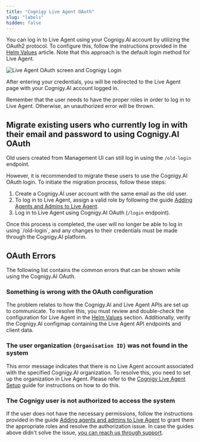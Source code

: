 ```yaml
---
title: "Cognigy Live Agent OAuth"
slug: "labels"
hidden: false
---
```


You can log in to Live Agent using your Cognigy.AI account by utilizing the OAuth2 protocol.
To configure this, follow the instructions provided in the [Helm Values](/live-agent/installation/helm-values/helm-values) article. Note that this approach is the default login method for Live Agent.

<Frame>
<img src="/_assets/live-agent/LA-cognigy-oauth.png" style={{ width: 'auto' }} alt="Live Agent OAuth screen and Cognigy Login" />
</Frame>


After entering your credentials, you will be redirected to the Live Agent page with your Cognigy.AI account logged in.

<Note>
  Remember that the user needs to have the proper roles in order to log in to Live Agent. Otherwise, an unauthorized error will be thrown.
</Note>

## Migrate existing users who currently log in with their email and password to using Cognigy.AI OAuth

Old users created from Management UI can still log in using the `/old-login` endpoint.

However, it is recommended to migrate these users to use the Cognigy.AI OAuth login. To initiate the migration process, follow these steps:

1. Create a Cognigy.AI user account with the same email as the old user. 
2. To log in to Live Agent, assign a valid role by following the guide [Adding Agents and Admins to Live Agent](/live-agent/getting-started/live-agent-setup/live-agent-setup-agents). 
3. Log in to Live Agent using Cognigy.AI OAuth (`/login` endpoint).

<Note>
  Once this process is completed, the user will no longer be able to log in using `/old-login`, and any changes to their credentials must be made through the Cognigy.AI platform.
</Note>

## OAuth Errors

The following list contains the common errors that can be shown while using the Cognigy.AI OAuth.

### Something is wrong with the OAuth configuration

The problem relates to how the Cognigy.AI and Live Agent APIs are set up to communicate. To resolve this, you must review and double-check the configuration for Live Agent in the [Helm Values](/live-agent/installation/helm-values/helm-values#oauth) section. Additionally, verify the Cognigy.AI configmap containing the Live Agent API endpoints and client data.

### The user organization `{Organisation ID}` was not found in the system

This error message indicates that there is no Live Agent account associated with the specified Cognigy.AI organization. To resolve this, you need to set up the organization in Live Agent. Please refer to the [Cognigy Live Agent Setup](/live-agent/getting-started/live-agent-setup/live-agent-setup-org) guide for instructions on how to do this.

### The Cognigy user is not authorized to access the system

If the user does not have the necessary permissions, follow the instructions provided in the guide [Adding agents and admins to Live Agent](/live-agent/getting-started/live-agent-setup/live-agent-setup-agents) to grant them the appropriate roles and resolve the authorization issue.
In case the guides above didn't solve the issue, [you can reach us through support](https://support.cognigy.com/hc/en-us/requests/new?).
